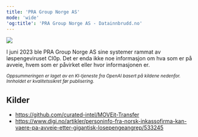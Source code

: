 ```yaml
---
title: 'PRA Group Norge AS'
mode: 'wide'
'og:title': 'PRA Group Norge AS - Datainnbrudd.no'
---
```


<Frame>
<img src="/images/pra-group.png" noZoom/>
</Frame>

I juni 2023 ble PRA Group Norge AS sine systemer rammat av løspengeviruset Cl0p. Det er enda ikke noe informasjon om hva som er på avveie, hvem som er påvirket eller hvor informasjonen er.

<sup><i>Oppsummeringen er laget av en KI-tjeneste fra OpenAI basert på kildene nedenfor. Innholdet er kvalitetssikret før publisering.</i></sup>

## Kilder
- https://github.com/curated-intel/MOVEit-Transfer
- https://www.digi.no/artikler/personinfo-fra-norsk-inkassofirma-kan-vaere-pa-avveie-etter-gigantisk-losepengeangrep/533245
